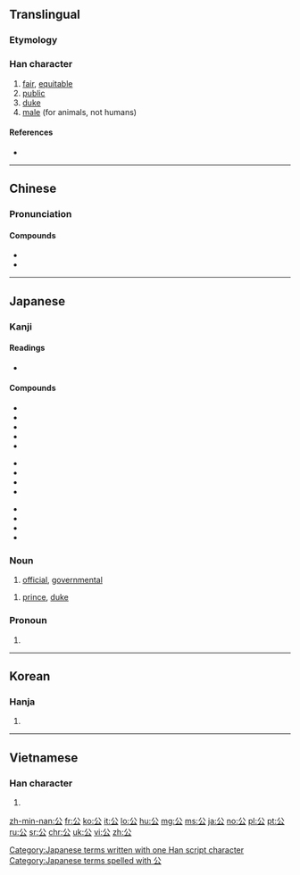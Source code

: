 ==Translingual==
{{stroke order|strokes=4}}

===Etymology===
{{Han etyl}}

===Han character===
{{Han char|rn=12|rad=八|as=02|sn=4|four=80732|canj=CI|ids=⿱八厶}}

# [[fair]], [[equitable]]
# [[public]]
# [[duke]]
# [[male]] (for animals, not humans)

====References====
* {{Han ref|kx=0126.280|dkj=01452|dj=0277.010|hdz=10242.010|uh=516C|ud=20844|bh=A4BD|bd=42173}}

----

==Chinese==
{{zh-forms}}

===Pronunciation===
{{zh-pron
|m=gōng
|c=gung1
|mn=kang/kong
|mn_note=kang - vernacular, kong - literary
|mc=y
|oc=y
|ma=
|cat=a,n
}}

====Compounds====
* {{l|cmn|公筷}}
* {{l|cmn|公安}}

----

==Japanese==

===Kanji===
{{ja-kanji|grade=2|rs=八02}}

====Readings====
* {{ja-readings
|goon=[[く]] (ku)
|kanon=[[こう]] (kō) < [[こう]] (kou)
|kun=[[おおやけ]] (ōyake) < [[おほやけ]] (ohoyake), [[きみ]] (kimi)}}

====Compounds====
{{top3}}
* {{l|ja|公安|tr=こうあん, kōan}}
* {{l|ja|公演|tr=こうえん, kōen}}
* {{l|ja|公園|tr=こうえん, kōen}}
* {{l|ja|公開|tr=こうかい, kōkai}}
* {{l|ja|公共|tr=こうきょう, kōkyō}}
{{mid3}}
* {{l|ja|公私|tr=こうし, kōshi}}
* {{l|ja|公爵|tr=こうしゃく, kōshaku}}
* {{l|ja|公衆|tr=こうしゅう, kōshū}}
* {{l|ja|公認|tr=こうにん, kōnin}}
{{mid3}}
* {{l|ja|公判|tr=こうはん, kōhan}}
* {{l|ja|公募|tr=こうぼ, kōbo}}
* {{l|ja|公報|tr=こうほう, kōhō}}
* {{l|ja|公式|tr=こうしき, kōshiki}}
{{bottom}}

===Noun===
{{ja-noun|k|hira=おおやけ|rom=ōyake|hhira=おほやけ}}

# [[official]], [[governmental]]

{{ja-noun|k|hira=こう|rom=kō|hhira=こう}}

# [[prince]], [[duke]]

===Pronoun===
{{ja-pos|k|pronoun|hira=きみ|rom=kimi|hhira=きみ}}

# {{alternative form of|君|lang=ja}}

[[Category:Japanese terms written with one Han script character]]
[[Category:Japanese terms spelled with 公]]

----

==Korean==

===Hanja===
{{ko-hanja|hangeul=공|eumhun=공변될|rv=gong|mr=kong}}

# {{defn|lang=ko|sort=八02}}

----

==Vietnamese==

===Han character===
{{vi-hantu|[[công]]|rs=八02}}

# {{defn|lang=vi|sort=八02}}

[[zh-min-nan:公]]
[[fr:公]]
[[ko:公]]
[[it:公]]
[[lo:公]]
[[hu:公]]
[[mg:公]]
[[ms:公]]
[[ja:公]]
[[no:公]]
[[pl:公]]
[[pt:公]]
[[ru:公]]
[[sr:公]]
[[chr:公]]
[[uk:公]]
[[vi:公]]
[[zh:公]]